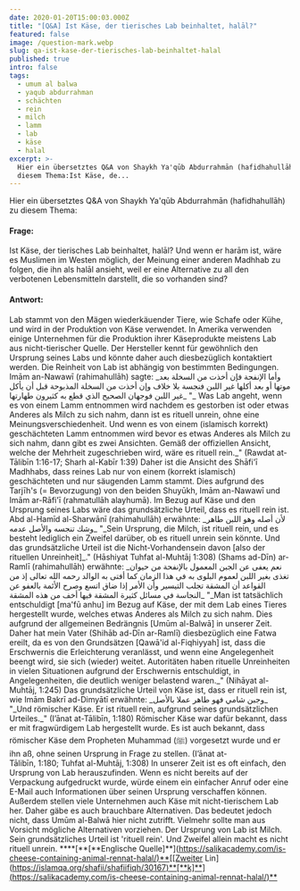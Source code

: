```yaml
---
date: 2020-01-20T15:00:03.000Z
title: "[Q&A] Ist Käse, der tierisches Lab beinhaltet, halāl?"
featured: false
image: /question-mark.webp
slug: qa-ist-kase-der-tierisches-lab-beinhaltet-halal
published: true
intro: false
tags:
  - umum al balwa
  - yaqub abdurrahman
  - schächten
  - rein
  - milch
  - lamm
  - lab
  - käse
  - halal
excerpt: >-
  Hier ein übersetztes Q&A von Shaykh Ya'qūb Abdurrahmān (hafidhahullāh) zu
  diesem Thema:Ist Käse, de...
---
```


Hier ein übersetztes Q\&A von Shaykh Ya'qūb Abdurrahmān (hafidhahullāh) zu diesem Thema:

#### Frage:

Ist Käse, der tierisches Lab beinhaltet, halāl? Und wenn er harām ist, wäre es Muslimen im Westen möglich, der Meinung einer anderen Madhhab zu folgen, die ihn als halāl ansieht, weil er eine Alternative zu all den verbotenen Lebensmitteln darstellt, die so vorhanden sind?

#### Antwort:

Lab stammt von den Mägen wiederkäuender Tiere, wie Schafe oder Kühe, und wird in der Produktion von Käse verwendet. In Amerika verwenden einige Unternehmen für die Produktion ihrer Käseprodukte meistens Lab aus nicht-tierischer Quelle. Der Hersteller kennt für gewöhnlich den Ursprung seines Labs und könnte daher auch diesbezüglich kontaktiert werden.
Die Reinheit von Lab ist abhängig von bestimmten Bedingungen. Imām an-Nawawī (rahimahullāh) sagte:
\_وأما الإنفحة فإن أخذت من السخلة بعد موتها أو بعد أكلها غير اللبن فنجسة بلا خلاف وإن أخذت من السخلة المذبوحة قبل أن يأكل غير اللبن فوجهان الصحيح الذي قطع به كثيرون طهارتها\_
"\_
Was Lab angeht, wenn es von einem Lamm entnommen wird nachdem es gestorben ist oder etwas Anderes als Milch zu sich nahm, dann ist es rituell unrein, ohne eine Meinungsverschiedenheit. Und wenn es von einem (islamisch korrekt) geschächteten Lamm entnommen wird bevor es etwas Anderes als Milch zu sich nahm, dann gibt es zwei Ansichten. Gemäß der offiziellen Ansicht, welche der Mehrheit zugeschrieben wird, wäre es rituell rein.\_" (Rawdat at-Tālibīn 1:16-17; Sharh al-Kabīr 1:39)
Daher ist die Ansicht des Shāfi'ī Madhhabs, dass reines Lab nur von einem (korrekt islamisch) geschächteten und nur säugenden Lamm stammt. Dies aufgrund des Tarjīh's (= Bevorzugung) von den beiden Shuyūkh, Imām an-Nawawī und Imām ar-Rāfi'ī (rahmatullāh alayhumā).
Im Bezug auf Käse und den Ursprung seines Labs wäre das grundsätzliche Urteil, dass es rituell rein ist. Abd al-Hamīd al-Sharwānī (rahimahullāh) erwähnte:
\_لأن أصله وهو اللبن طاهر وشك تنجسه والأصل عدمه\_
"\_Sein Ursprung, die Milch, ist rituell rein, und es besteht lediglich ein Zweifel darüber, ob es rituell unrein sein könnte. Und das grundsätzliche Urteil ist die Nicht-Vorhandensein davon \[also der rituellen Unreinheit]\_." (Hāshiyat Tuhfat al-Muhtāj 1:308)
(Shams ad-Dīn) ar-Ramlī (rahimahullāh) erwähnte:
\_نعم يعفى عن الجبن المعمول بالإنفحة من حيوان تغذى بغير اللبن لعموم البلوى به في هذا الزمان كما أفتى به الوالد رحمه الله تعالى إذ من القواعد أن المشقة تجلب التيسير وأن الأمر إذا ضاق اتسع وصرح الأئمة بالعفو عن النجاسة في مسائل كثيرة المشقة فيها أخف من هذه المشقة\_
"\_Man ist tatsächlich entschuldigt \[ma'fū anhu] im Bezug auf Käse, der mit dem Lab eines Tieres hergestellt wurde, welches etwas Anderes als Milch zu sich nahm. Dies aufgrund der allgemeinen Bedrängnis \[Umūm al-Balwā] in unserer Zeit. Daher hat mein Vater (Shihāb ad-Dīn ar-Ramlī) diesbezüglich eine Fatwa ereilt, da es von den Grundsätzen \[Qawā'id al-Fiqhiyyah] ist, dass die Erschwernis die Erleichterung veranlässt, und wenn eine Angelegenheit beengt wird, sie sich (wieder) weitet. Autoritäten haben rituelle Unreinheiten in vielen Situationen aufgrund der Erschwernis entschuldigt, in Angelegenheiten, die deutlich weniger belastend waren.\_" (Nihāyat al-Muhtāj, 1:245)
Das grundsätzliche Urteil von Käse ist, dass er rituell rein ist, wie Imām Bakrī ad-Dimyātī erwähnte:
\_وجبن شامي فهو طاهر عملا بالأصل\_
"\_Und römischer Käse. Er ist rituell rein, aufgrund seines grundsätzlichen Urteiles.\_" (I’ānat at-Tālibīn, 1:180)
Römischer Käse war dafür bekannt, dass er mit fragwürdigem Lab hergestellt wurde. Es ist auch bekannt, dass römischer Käse dem Propheten Muhammad (ﷺ) vorgesetzt wurde und er ihn aß, ohne seinen Ursprung in Frage zu stellen. (I’ānat at-Tālibīn, 1:180; Tuhfat al-Muhtāj, 1:308)
In unserer Zeit ist es oft einfach, den Ursprung von Lab herauszufinden. Wenn es nicht bereits auf der Verpackung aufgedruckt wurde, würde einem ein einfacher Anruf oder eine E-Mail auch Informationen über seinen Ursprung verschaffen können. Außerdem stellen viele Unternehmen auch Käse mit nicht-tierischem Lab her. Daher gäbe es auch brauchbare Alternativen. Das bedeutet jedoch nicht, dass Umūm al-Balwā hier nicht zutrifft. Vielmehr sollte man aus Vorsicht mögliche Alternativen vorziehen. Der Ursprung von Lab ist Milch. Sein grundsätzliches Urteil ist 'rituell rein'. Und Zweifel allein macht es nicht rituell unrein.
\*\*\*\*\[\*\*\[\*\*Englische Quelle]\*\*]\([https://salikacademy.com/is-cheese-containing-animal-rennat-halal/)\*\*\[\[Zweiter](<https://salikacademy.com/is-cheese-containing-animal-rennat-halal/)**[[Zweiter>) Lin]\([https://islamqa.org/shafii/shafiifiqh/30167)\*\*\[\*\*k\]\*\*\](https://salikacademy.com/is-cheese-containing-animal-rennat-halal/)\*\*](<https://islamqa.org/shafii/shafiifiqh/30167)**[**k]**](https://salikacademy.com/is-cheese-containing-animal-rennat-halal/)**>)
